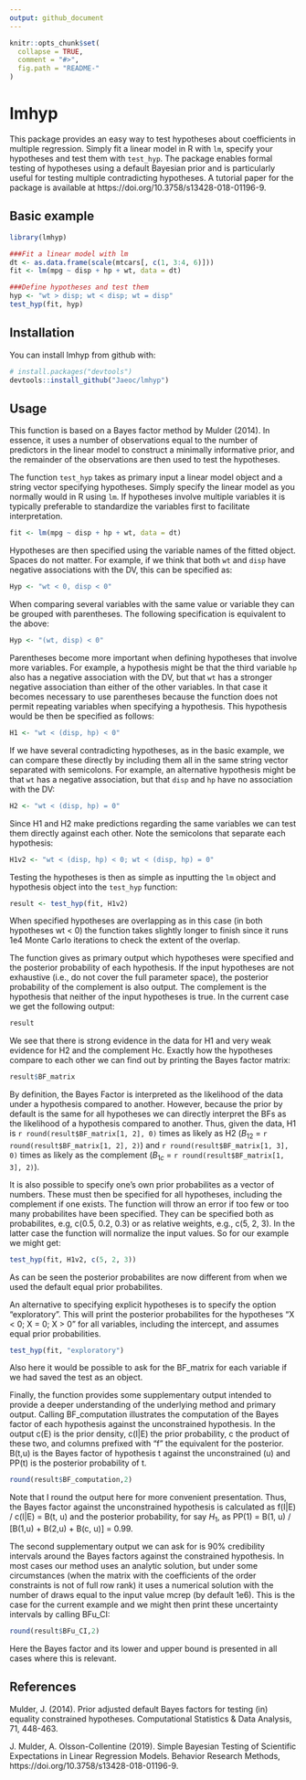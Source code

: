 ```yaml
---
output: github_document
---
```


<!-- README.md is generated from README.Rmd. Please edit that file -->

```r
knitr::opts_chunk$set(
  collapse = TRUE,
  comment = "#>",
  fig.path = "README-"
)
```

# lmhyp
This package provides an easy way to test hypotheses about coefficients in multiple regression. Simply fit a linear model in R with `lm`, specify your hypotheses and test them with `test_hyp`. The package enables formal testing of hypotheses using a default Bayesian prior and is particularly useful for testing multiple contradicting hypotheses. A tutorial paper for the package is available at https://doi.org/10.3758/s13428-018-01196-9.


## Basic example
```r
library(lmhyp)

###Fit a linear model with lm
dt <- as.data.frame(scale(mtcars[, c(1, 3:4, 6)]))
fit <- lm(mpg ~ disp + hp + wt, data = dt)

###Define hypotheses and test them
hyp <- "wt > disp; wt < disp; wt = disp"
test_hyp(fit, hyp)
```


## Installation

You can install lmhyp from github with:

```r
# install.packages("devtools")
devtools::install_github("Jaeoc/lmhyp")
```


## Usage

This function is based on a Bayes factor method by Mulder (2014). In essence, it uses a number of observations equal to the number of predictors in the linear model to construct a minimally informative prior, and the remainder of the observations are then used to test the hypotheses.

The function `test_hyp` takes as primary input a linear model object and a string vector specifying hypotheses. Simply specify the linear model as you normally would in R using `lm`. If hypotheses involve multiple variables it is typically preferable to standardize the variables first to facilitate interpretation. 

```r
fit <- lm(mpg ~ disp + hp + wt, data = dt)
```

Hypotheses are then specified using the variable names of the fitted object. Spaces do not matter. For example, if we think that both `wt` and `disp` have negative associations with the DV, this can be specified as:

```r
Hyp <- "wt < 0, disp < 0"
```

When comparing several variables with the same value or variable they can be grouped with parentheses. The following specification is equivalent to the above:

```r
Hyp <- "(wt, disp) < 0"
```

Parentheses become more important when defining hypotheses that involve more variables. For example, a hypothesis might be that the third variable `hp` also has a negative association with the DV, but that `wt` has a stronger negative association than either of the other variables. In that case it becomes necessary to use parentheses because the function does not permit repeating variables when specifying a hypothesis. This hypothesis would be then be specified as follows:

```r
H1 <- "wt < (disp, hp) < 0"
```

If we have several contradicting hypotheses, as in the basic example, we can compare these directly by including them all in the same string vector separated with semicolons. For example, an alternative hypothesis might be that `wt` has a negative association, but that `disp` and `hp` have no association with the DV:

```r
H2 <- "wt < (disp, hp) = 0"
```

Since H1 and H2 make predictions regarding the same variables we can test them directly against each other. Note the semicolons that separate each hypothesis:

```r
H1v2 <- "wt < (disp, hp) < 0; wt < (disp, hp) = 0"
```

Testing the hypotheses is then as simple as inputting the `lm` object and hypothesis object into the `test_hyp` function:

```r
result <- test_hyp(fit, H1v2)
```

When specified hypotheses are overlapping as in this case (in both hypotheses wt < 0) the function takes slightly longer to finish since it runs 1e4 Monte Carlo iterations to check the extent of the overlap. 

The function gives as primary output which hypotheses were specified and the posterior probability of each hypothesis. If the input hypotheses are not exhaustive (i.e., do not cover the full parameter space), the posterior probability of the complement is also output. The complement is the hypothesis that neither of the input hypotheses is true. In the current case we get the following output:

```r
result
```

We see that there is strong evidence in the data for H1 and very weak evidence for H2 and the complement Hc. Exactly how the hypotheses compare to each other we can find out by printing the Bayes factor matrix:

```r
result$BF_matrix
```

By definition, the Bayes Factor is interpreted as the likelihood of the data under a hypothesis compared to another. However, because the prior by default is the same for all hypotheses we can directly interpret the BFs as the likelihood of a hypothesis compared to another. Thus, given the data, H1 is `r round(result$BF_matrix[1, 2], 0)` times as likely as H2 ($B_{12}$ = `r round(result$BF_matrix[1, 2], 2)`) and `r round(result$BF_matrix[1, 3], 0)` times as likely as the complement ($B_{1c}$ = `r round(result$BF_matrix[1, 3], 2)`). 

It is also possible to specify one's own prior probabilites as a vector of numbers. These must then be specified for all hypotheses, including the complement if one exists. The function will throw an error if too few or too many probabilites have been specified. They can be specified both as probabilites, e.g, c(0.5, 0.2, 0.3) or as relative weights, e.g., c(5, 2, 3). In the latter case the function will normalize the input values. So for our example we might get:

```r
test_hyp(fit, H1v2, c(5, 2, 3))
```

As can be seen the posterior probabilites are now different from when we used the default equal prior probabilites.

An alternative to specifying explicit hypotheses is to specify the option "exploratory". This will print the posterior probabilites for the hypotheses "X < 0; X = 0; X > 0" for all variables, including the intercept, and assumes equal prior probabilities. 

```r
test_hyp(fit, "exploratory")
```

Also here it would be possible to ask for the BF_matrix for each variable if we had saved the test as an object.

Finally, the function provides some supplementary output intended to provide a deeper understanding of the underlying method and primary output. Calling BF_computation illustrates the computation of the Bayes factor of each hypothesis against the unconstrained hypothesis. In the output c(E) is the prior density, c(I|E) the prior probability, c the product of these two, and columns prefixed with "f" the equivalent for the posterior. B(t,u) is the Bayes factor of hypothesis t against the unconstrained (u) and PP(t) is the posterior probability of t.

```r
round(result$BF_computation,2)
```

Note that I round the output here for more convenient presentation. Thus, the Bayes factor against the unconstrained hypothesis is calculated as f(I|E) / c(I|E) = B(t, u) and the posterior probability, for say $H_1$, as PP(1) = B(1, u) / [B(1,u) + B(2,u) + B(c, u)] = 0.99.

The second supplementary output we can ask for is 90% credibility intervals around the Bayes factors against the constrained hypothesis. In most cases our method uses an analytic solution, but under some circumstances (when the matrix with the coefficients of the order constraints is not of full row rank) it uses a numerical solution with the number of draws equal to the input value mcrep (by default 1e6). This is the case for the current example and we might then print these uncertainty intervals by calling BFu_CI:

```r
round(result$BFu_CI,2)
```

Here the Bayes factor and its lower and upper bound is presented in all cases where this is relevant.

## References
Mulder, J. (2014). Prior adjusted default Bayes factors for testing (in) equality constrained hypotheses. Computational Statistics & Data Analysis, 71, 448-463.

J. Mulder, A. Olsson-Collentine (2019). Simple Bayesian Testing of Scientific Expectations in Linear Regression Models. Behavior Research Methods, https://doi.org/10.3758/s13428-018-01196-9.


